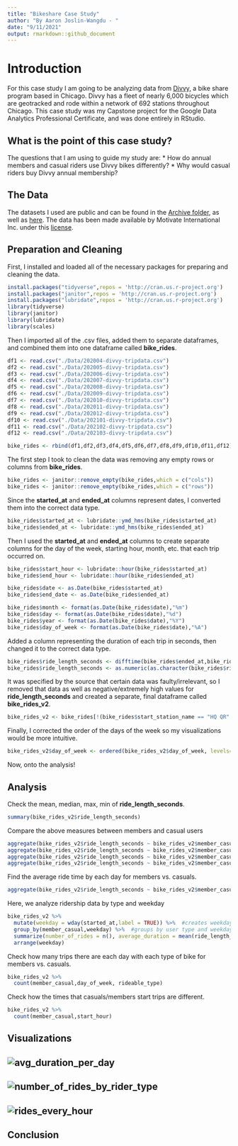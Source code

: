 ```yaml
---
title: "Bikeshare Case Study"
author: "By Aaron Joslin-Wangdu - "
date: "9/11/2021"
output: rmarkdown::github_document
---
```

# Introduction

For this case study I am going to be analyzing data from [Divvy,](https://www.divvybikes.com) a bike share program based in Chicago. Divvy has a fleet of nearly 6,000 bicycles which are geotracked and rode within a network of 692 stations throughout Chicago. This case study was my Capstone project for the Google Data Analytics Professional Certificate, and was done entirely in RStudio.

## What is the point of this case study?

The questions that I am using to guide my study are:
  * How do annual members and casual riders use Divvy bikes differently?
  * Why would casual riders buy Divvy annual membership?

## The Data

The datasets I used are public and can be found in the [Archive folder](https://github.com/aaronjoslinwangdu/bike-share-case-study/tree/master/Archive), as well as [here](https://divvy-tripdata.s3.amazonaws.com/index.html). The data has been made available by Motivate International Inc. under this [license](https://www.divvybikes.com/data-license-agreement).

## Preparation and Cleaning

First, I installed and loaded all of the necessary packages for preparing and cleaning the data.

```r
install.packages("tidyverse",repos = 'http://cran.us.r-project.org')
install.packages("janitor",repos = 'http://cran.us.r-project.org')
install.packages("lubridate",repos = 'http://cran.us.r-project.org')
library(tidyverse)
library(janitor)
library(lubridate)
library(scales)
```

Then I imported all of the .csv files, added them to separate dataframes, and combined them into one dataframe called **bike_rides**.

```r
df1 <- read.csv("./Data/202004-divvy-tripdata.csv")
df2 <- read.csv("./Data/202005-divvy-tripdata.csv")
df3 <- read.csv("./Data/202006-divvy-tripdata.csv")
df4 <- read.csv("./Data/202007-divvy-tripdata.csv")
df5 <- read.csv("./Data/202008-divvy-tripdata.csv")
df6 <- read.csv("./Data/202009-divvy-tripdata.csv")
df7 <- read.csv("./Data/202010-divvy-tripdata.csv")
df8 <- read.csv("./Data/202011-divvy-tripdata.csv")
df9 <- read.csv("./Data/202012-divvy-tripdata.csv")
df10 <- read.csv("./Data/202101-divvy-tripdata.csv")
df11 <- read.csv("./Data/202102-divvy-tripdata.csv")
df12 <- read.csv("./Data/202103-divvy-tripdata.csv")

bike_rides <- rbind(df1,df2,df3,df4,df5,df6,df7,df8,df9,df10,df11,df12)
```

The first step I took to clean the data was removing any empty rows or columns from **bike_rides**.

```r
bike_rides <- janitor::remove_empty(bike_rides,which = c("cols"))
bike_rides <- janitor::remove_empty(bike_rides,which = c("rows"))
```

Since the **started_at** and **ended_at** columns represent dates, I converted them into the correct data type.

```r
bike_rides$started_at <- lubridate::ymd_hms(bike_rides$started_at)
bike_rides$ended_at <- lubridate::ymd_hms(bike_rides$ended_at)
```

Then I used the **started_at** and **ended_at** columns to create separate columns for the day of the week, starting hour, month, etc. that each trip occurred on.

```r
bike_rides$start_hour <- lubridate::hour(bike_rides$started_at)
bike_rides$end_hour <- lubridate::hour(bike_rides$ended_at)

bike_rides$date <- as.Date(bike_rides$started_at)
bike_rides$end_date <- as.Date(bike_rides$ended_at)

bike_rides$month <- format(as.Date(bike_rides$date),"%m")
bike_rides$day <- format(as.Date(bike_rides$date),"%d")
bike_rides$year <- format(as.Date(bike_rides$date),"%Y")
bike_rides$day_of_week <- format(as.Date(bike_rides$date),"%A")
```

Added a column representing the duration of each trip in seconds, then changed it to the correct data type.

```r
bike_rides$ride_length_seconds <- difftime(bike_rides$ended_at,bike_rides$started_at)
bike_rides$ride_length_seconds <- as.numeric(as.character(bike_rides$ride_length_seconds))
```

It was specified by the source that certain data was faulty/irrelevant, so I removed that data as well as negative/extremely high values for **ride_length_seconds** and created a separate, final dataframe called **bike_rides_v2**.

```r
bike_rides_v2 <- bike_rides[!(bike_rides$start_station_name == "HQ QR" | bike_rides$ride_length_seconds<0 | bike_rides$ride_length_seconds>604800),]
```

Finally, I corrected the order of the days of the week so my visualizations would be more intuitive.

```r
bike_rides_v2$day_of_week <- ordered(bike_rides_v2$day_of_week, levels=c("Sunday","Monday","Tuesday","Wednesday","Thursday","Friday","Saturday"))
```

Now, onto the analysis!

## Analysis

Check the mean, median, max, min of **ride_length_seconds**.

```r
summary(bike_rides_v2$ride_length_seconds)
```

Compare the above measures between members and casual users

```r
aggregate(bike_rides_v2$ride_length_seconds ~ bike_rides_v2$member_casual, FUN = mean)
aggregate(bike_rides_v2$ride_length_seconds ~ bike_rides_v2$member_casual, FUN = median)
aggregate(bike_rides_v2$ride_length_seconds ~ bike_rides_v2$member_casual, FUN = max)
aggregate(bike_rides_v2$ride_length_seconds ~ bike_rides_v2$member_casual, FUN = min)
```

Find the average ride time by each day for members vs. casuals.

```r
aggregate(bike_rides_v2$ride_length_seconds ~ bike_rides_v2$member_casual + bike_rides_v2$day_of_week, FUN = mean)
```

Here, we analyze ridership data by type and weekday

```r
bike_rides_v2 %>% 
  mutate(weekday = wday(started_at,label = TRUE)) %>%  #creates weekday field using wday()
  group_by(member_casual,weekday) %>%  #groups by user type and weekday
  summarize(number_of_rides = n(), average_duration = mean(ride_length_seconds)) %>%  #calculations
  arrange(weekday)  
```

Check how many trips there are each day with each type of bike for members vs. casuals.

```r
bike_rides_v2 %>% 
  count(member_casual,day_of_week, rideable_type)
```

Check how the times that casuals/members start trips are different.

```r
bike_rides_v2 %>% 
  count(member_casual,start_hour)

```


## Visualizations

![avg_duration_per_day](https://github.com/aaronjoslinwangdu/bike-share-case-study/blob/master/Visualizations/avg_duration_per_day.png)
---
![number_of_rides_by_rider_type](https://github.com/aaronjoslinwangdu/bike-share-case-study/blob/master/Visualizations/number_of_rides_by_rider_type.png)
---
![rides_every_hour](https://github.com/aaronjoslinwangdu/bike-share-case-study/blob/master/Visualizations/rides_every_hour.png)
---

## Conclusion







